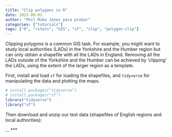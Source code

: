 ```yaml
---
title: "Clip polygons in R"
date: 2015-09-01
author: "Phil Mike Jones para probar"
categories: ["tutorials"]
tags: ["R", "rstats", "GIS", "sf", "clip", "polygon-clip"]
---
```


Clipping polygons is a common GIS task.
For example, you might want to study local authorities (LADs) in the Yorkshire and the Humber region but can only obtain a shapefile with all the LADs in England.<!--more-->
Removing all the LADs outside of the Yorkshire and the Humber can be achieved by 'clipping' the LADs, using the extent of the larger region as a template.



First, install and load `sf` for loading the shapefiles, and `tidyverse` for manipulating the data and plotting the maps.

```r
# install.packages("tidyverse")
# install.packages("sf")
library("tidyverse")
library("sf")
```

Then download and unzip our test data (shapefiles of English regions and local authorities):

...
***


